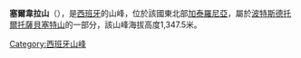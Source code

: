 {{Coord|40|43|26|N|0|11|50|E|display=title}}

'''塞爾韋拉山'''（{{lang-ca|Tossal d'en Cervera}}），是[[西班牙|西班牙]]的山峰，位於該國東北部[[加泰羅尼亞|加泰羅尼亞]]，屬於[[波特斯德托爾托薩貝塞特山|波特斯德托爾托薩貝塞特山]]的一部分，該山峰海拔高度1,347.5米。

{{Spain-geo-stub}}
[[Category:西班牙山峰|Category:西班牙山峰]]